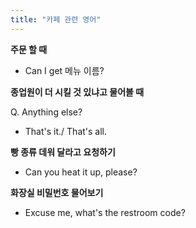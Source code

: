 ```yaml
---
title: "카페 관련 영어"
---
```


**주문 할 때**

- Can I get 메뉴 이름?

**종업원이 더 시킬 것 있냐고 물어볼 때**

Q. Anything else?

- That's it./ That's all.

**빵 종류 데워 달라고 요청하기**

- Can you heat it up, please?

**화장실 비밀번호 물어보기**

- Excuse me, what's the restroom code?
